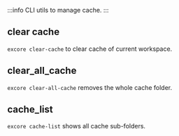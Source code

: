
:::info
CLI utils to manage cache.
:::

## clear cache

`excore clear-cache` to clear cache of current workspace.


## clear_all_cache

`excore clear-all-cache` removes the whole cache folder.


## cache_list

`excore cache-list` shows all cache sub-folders.
